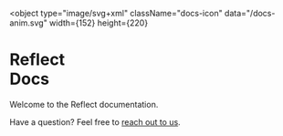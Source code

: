 
<object
    type="image/svg+xml"
    className="docs-icon"
    data="/docs-anim.svg"
    width={152}
    height={220}
></object>

<h1 className="overview-masthead">
    <span>Reflect<br/>Docs</span>
</h1>

<p className="overview-byline">
    <span>Welcome to the Reflect documentation.</span>
</p>


<div className="cardContainer">
    <Card
        title="Tutorial"
        className="cardTutorial"
    />
    <Card
        title="Quickstarts"
        className="cardQuickstarts"
    />
    <Card
        title="Samples"
        className="cardSamples"
    />
    <Card
        title="How to"
        className="cardHowto"
    />
</div>

Have a question? Feel free to [reach out to us](#).

